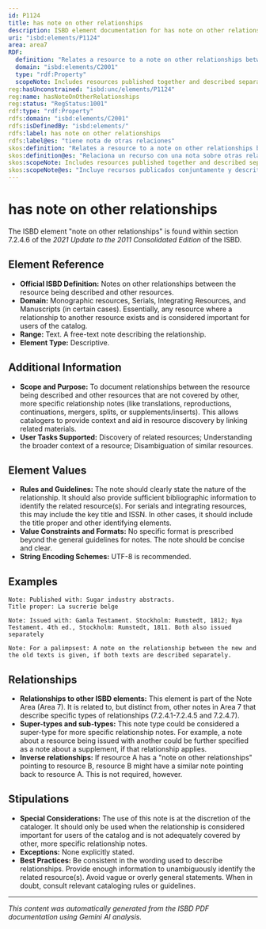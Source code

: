 ```yaml
---
id: P1124
title: has note on other relationships
description: ISBD element documentation for has note on other relationships
uri: "isbd:elements/P1124"
area: area7
RDF:
  definition: "Relates a resource to a note on other relationships between it and other resources, including the nature of the relationship, the title, the key title and ISSN of the other resource or resources."
  domain: "isbd:elements/C2001"
  type: "rdf:Property"
  scopeNote: Includes resources published together and described separately.
reg:hasUnconstrained: "isbd:unc/elements/P1124"
reg:name: hasNoteOnOtherRelationships
reg:status: "RegStatus:1001"
rdf:type: "rdf:Property"
rdfs:domain: "isbd:elements/C2001"
rdfs:isDefinedBy: "isbd:elements/"
rdfs:label: has note on other relationships
rdfs:label@es: "tiene nota de otras relaciones"
skos:definition: "Relates a resource to a note on other relationships between it and other resources, including the nature of the relationship, the title, the key title and ISSN of the other resource or resources."
skos:definition@es: "Relaciona un recurso con una nota sobre otras relaciones entre él y otros recursos, incluyendo la naturaleza de la relación, el título, título clave e ISSN del otro recurso o recursos."
skos:scopeNote: Includes resources published together and described separately.
skos:scopeNote@es: "Incluye recursos publicados conjuntamente y descritos por separado."
---
```

# has note on other relationships

The ISBD element "note on other relationships" is found within section 7.2.4.6 of the *2021 Update to the 2011 Consolidated Edition* of the ISBD.

## Element Reference

- **Official ISBD Definition:** Notes on other relationships between the resource being described and other resources.
- **Domain:**  Monographic resources, Serials, Integrating Resources, and Manuscripts (in certain cases).  Essentially, any resource where a relationship to another resource exists and is considered important for users of the catalog.
- **Range:** Text. A free-text note describing the relationship.
- **Element Type:** Descriptive.

## Additional Information

- **Scope and Purpose:** To document relationships between the resource being described and other resources that are not covered by other, more specific relationship notes (like translations, reproductions, continuations, mergers, splits, or supplements/inserts).  This allows catalogers to provide context and aid in resource discovery by linking related materials.
- **User Tasks Supported:** Discovery of related resources; Understanding the broader context of a resource; Disambiguation of similar resources.

## Element Values

- **Rules and Guidelines:**  The note should clearly state the nature of the relationship. It should also provide sufficient bibliographic information to identify the related resource(s). For serials and integrating resources, this may include the key title and ISSN. In other cases, it should include the title proper and other identifying elements.
- **Value Constraints and Formats:** No specific format is prescribed beyond the general guidelines for notes.  The note should be concise and clear.
- **String Encoding Schemes:**  UTF-8 is recommended.

## Examples

```
Note: Published with: Sugar industry abstracts.
Title proper: La sucrerie belge

Note: Issued with: Gamla Testament. Stockholm: Rumstedt, 1812; Nya Testament. 4th ed., Stockholm: Rumstedt, 1811. Both also issued separately

Note: For a palimpsest: A note on the relationship between the new and the old texts is given, if both texts are described separately.
```

## Relationships

- **Relationships to other ISBD elements:** This element is part of the Note Area (Area 7). It is related to, but distinct from, other notes in Area 7 that describe specific types of relationships (7.2.4.1-7.2.4.5 and 7.2.4.7).
- **Super-types and sub-types:**  This note type could be considered a super-type for more specific relationship notes. For example, a note about a resource being issued with another could be further specified as a note about a supplement, if that relationship applies.
- **Inverse relationships:**  If resource A has a "note on other relationships" pointing to resource B, resource B might have a similar note pointing back to resource A.  This is not required, however.

## Stipulations

- **Special Considerations:** The use of this note is at the discretion of the cataloger. It should only be used when the relationship is considered important for users of the catalog and is not adequately covered by other, more specific relationship notes.
- **Exceptions:**  None explicitly stated.
- **Best Practices:** Be consistent in the wording used to describe relationships.  Provide enough information to unambiguously identify the related resource(s). Avoid vague or overly general statements.  When in doubt, consult relevant cataloging rules or guidelines.


---

*This content was automatically generated from the ISBD PDF documentation using Gemini AI analysis.*
